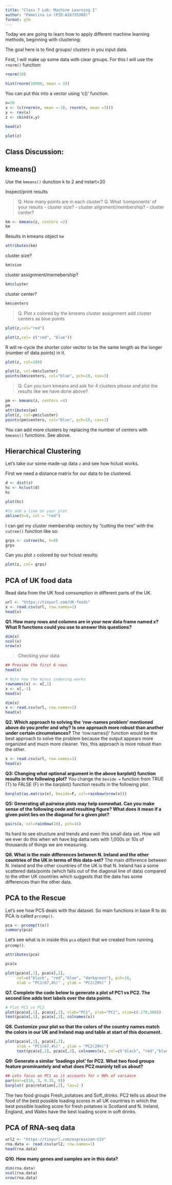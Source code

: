 ```yaml
---
title: "Class 7 Lab: Machine Learning I"
author: "Pamelina Lo (PID:A16735368)"
format: gfm
---
```


Today we are going to learn how to apply different machine learning methods, beginning with clustering:

The goal here is to find groups/ clusters in you input data. 

First, I will make up some data with clear groups. For this I will use the `rnorm()` function:

```r
rnorm(10)
```

```r
hist(rnorm(10000, mean = 3))
```

You can put this into a vector using 'c()' function. 
```r
n=30
x <- (c(rnorm(n, mean =-3), rnorm(n, mean =3)))
y <- rev(x)
z <- cbind(x,y)

head(z)
```

```r
plot(z)
```



## Class Discussion: 

## kmeans()

Use the `kmeans()` dunction k to 2 and nstart=20

Inspect/print results

>Q. How many points are in each cluster?
>Q. What 'components' of your results
- cluster size?
- cluster alignment/membership?
- cluster center?

```r
km <- kmeans(z, centers =2)
km
```

Results in kmeans object `km`
```r
attributes(km)
```

cluster size? 
```r
km$size
```

cluster assignment/memebership?
```r
km$cluster
```

cluster center?
```r
km$centers
```


>Q. Plot x colored by the kmeans cluster assignment add cluster centers as blue points

```r
plot(z,col="red")
```

```r
plot(z,col= c("red", "blue"))
```

R will re-cycle the shorter color vector to be the same length as the longer (number of data points) in it. 

```r
plot(z, col=100)
```

```r
plot(z, col=km$cluster)
points(km$centers, col="blue", pch=18, cex=3)
```

>Q. Can you turn kmeans and ask for 4 clusters please and plot the results like we have done above?

```r
pm <- kmeans(z, centers =4)
pm
attributes(pm)
plot(z, col=pm$cluster)
points(pm$centers, col="blue", pch=18, cex=1)
```

You can add more clusters by replacing the number of centers with `kmeans()` functions. See above.


## Hierarchical Clustering

Let's take our some made-up data `z` and see how hclust works.

First we need a distance matrix for our data to be clustered.

```r
d <- dist(z)
hc <- hclust(d)
hc
```

```r
plot(hc)

#To add a line on your plot
abline(h=8, col = "red")
```
I can get my cluster membership vectory by "cutting the tree" with the `cutree()` function like so:
```r
grps <- cutree(hc, h=8)
grps
```

Can you plot `z` colored by our hclust results:
```r
plot(z, col= grps)
```


## PCA of UK food data
Read data from the UK food consumption in different parts of the UK. 

```r
url <- "https://tinyurl.com/UK-foods"
x <- read.csv(url, row.names=1)
head(x)
```


**Q1. How many rows and columns are in your new data frame named x? What R functions could you use to answer this questions?**

```r
dim(x)
ncol(x)
nrow(x)
```


> Checking your data

```r
## Preview the first 6 rows
head(x)
```
```r
# Note how the minus indexing works
rownames(x) <- x[,1]
x <- x[,-1]
head(x)
```
```r
dim(x)
x <- read.csv(url, row.names=1)
head(x)
```


**Q2. Which approach to solving the ‘row-names problem’ mentioned above do you prefer and why? Is one approach more robust than another under certain circumstances?**
The 'row.names()' function would be the best approach to solve the problem because the output appears more organized and mucn more cleaner. Yes, this approach is more robust than the other.  

```r
x <- read.csv(url, row.names=1)
head(x)
```


**Q3: Changing what optional argument in the above barplot() function results in the following plot?**
You change the `beside =` function from TRUE (T) to FALSE (F) in the barplot() function results in the following plot. 

```r
barplot(as.matrix(x), beside=F, col=rainbow(nrow(x)))
```


**Q5: Generating all pairwise plots may help somewhat. Can you make sense of the following code and resulting figure? What does it mean if a given point lies on the diagonal for a given plot?**

```r
pairs(x, col=rainbow(10), pch=16)
```

Its hard to see structure and trends and even this small data set. How will we ever do this when wh have big datta sets with 1,000s or 10s of thousands of things we are measuring.

**Q6. What is the main differences between N. Ireland and the other countries of the UK in terms of this data-set?**
The main difference between N. Ireland and the other countries of the UK is that N. Ireland has a some scattered data/points (which falls out of the diagonal line of data) compared to the other UK countries which suggests that the data has some differences than the other data. 

## PCA to the Rescue
Let's see how PCS deals with thsi dataset. So main functions in base R to do PCA is called `prcomp()`.
```r
pca <- prcomp(t(x))
summary(pca)
```

Let's see what is in inside this `pca` object that we created from running `prcomp()`.
```r
attributes(pca)
```
```r
pca$x
```
```r
plot(pca$x[,1], pca$x[,2], 
     col=c("black", "red","blue", "darkgreen"), pch=16,
     xlab = "PC1(67,4%)" , ylab = "PC2(29%)" )
```


**Q7. Complete the code below to generate a plot of PC1 vs PC2. The second line adds text labels over the data points.**

```r
# Plot PC1 vs PC2
plot(pca$x[,1], pca$x[,2], xlab="PC1", ylab="PC2", xlim=c(-270,500))
text(pca$x[,1], pca$x[,2], colnames(x))
```

**Q8. Customize your plot so that the colors of the country names match the colors in our UK and Ireland map and table at start of this document.**

```r
plot(pca$x[,1], pca$x[,2],
     xlab = "PC1(67,4%)" , ylab = "PC2(29%)") 
     text(pca$x[,1], pca$x[,2], colnames(x), col=c("black", "red","blue", "darkgreen", pch=16))
```

**Q9: Generate a similar ‘loadings plot’ for PC2. What two food groups feature prominantely and what does PC2 maninly tell us about?**

```r
## Lets focus on PC1 as it accounts for > 90% of variance 
par(mar=c(10, 3, 0.35, 0))
barplot( pca$rotation[,2], las=2 )
```
The two food groups Fresh_potatoes and Soft_drinks. PC2 tells us about the food of the best possible loading scores in all UK countries in which the best possible loading score for fresh potatoes is Scotland and N. Ireland, England, and Wales have the best loading score in soft drinks.   

## PCA of RNA-seq data
```r
url2 <- "https://tinyurl.com/expression-CSV"
rna.data <- read.csv(url2, row.names=1)
head(rna.data)
```
 
 **Q10. How many genes and samples are in this data?**
 
```r
dim(rna.data)
ncol(rna.data)
nrow(rna.data)
```
 

